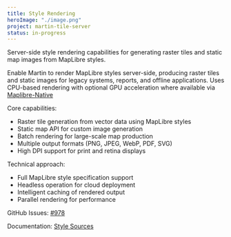 ```yaml
---
title: Style Rendering
heroImage: "./image.png"
project: martin-tile-server
status: in-progress
---
```


Server-side style rendering capabilities for generating raster tiles and static map images from MapLibre styles.

Enable Martin to render MapLibre styles server-side, producing raster tiles and static images for legacy systems, reports, and offline applications.
Uses CPU-based rendering with optional GPU acceleration where available via [Maplibre-Native](/projects/native/)

Core capabilities:

- Raster tile generation from vector data using MapLibre styles
- Static map API for custom image generation
- Batch rendering for large-scale map production
- Multiple output formats (PNG, JPEG, WebP, PDF, SVG)
- High DPI support for print and retina displays

Technical approach:

- Full MapLibre style specification support
- Headless operation for cloud deployment
- Intelligent caching of rendered output
- Parallel rendering for performance

GitHub Issues: [#978](https://github.com/maplibre/martin/issues/978)

Documentation: [Style Sources](https://maplibre.org/martin/sources-styles.html)
